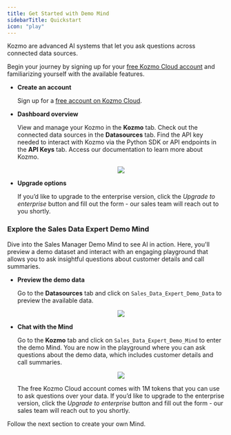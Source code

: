 ```yaml
---
title: Get Started with Demo Mind
sidebarTitle: Quickstart
icon: "play"
---
```


Kozmo are advanced AI systems that let you ask questions across connected data sources.

Begin your journey by signing up for your [free Kozmo Cloud account](https://mdb.ai/) and familiarizing yourself with the available features.

* **Create an account**

  Sign up for a [free account on Kozmo Cloud](https://mdb.ai/).

* **Dashboard overview**

  View and manage your Kozmo in the **Kozmo** tab. Check out the connected data sources in the **Datasources** tab. Find the API key needed to interact with Kozmo via the Python SDK or API endpoints in the **API Keys** tab. Access our documentation to learn more about Kozmo.

  <p align="center">
    <img src="/assets/kozmo/Dashboard_Kozmo.png"/>
  </p>

* **Upgrade options**

  If you’d like to upgrade to the enterprise version, click the *Upgrade to enterprise* button and fill out the form - our sales team will reach out to you shortly.

### Explore the Sales Data Expert Demo Mind

Dive into the Sales Manager Demo Mind to see AI in action. Here, you'll preview a demo dataset and interact with an engaging playground that allows you to ask insightful questions about customer details and call summaries.

* **Preview the demo data**

  Go to the **Datasources** tab and click on `Sales_Data_Expert_Demo_Data` to preview the available data.

  <p align="center">
    <img src="/assets/kozmo/PreviewData_Kozmo.png"/>
  </p>

* **Chat with the Mind**

  Go to the **Kozmo** tab and click on `Sales_Data_Expert_Demo_Mind` to enter the demo Mind. You are now in the playground where you can ask questions about the demo data, which includes customer details and call summaries.

  <p align="center">
    <img src="/assets/kozmo/Playground_Mind.png"/>
  </p>

  The free Kozmo Cloud account comes with 1M tokens that you can use to ask questions over your data. If you’d like to upgrade to the enterprise version, click the *Upgrade to enterprise* button and fill out the form - our sales team will reach out to you shortly.

Follow the next section to create your own Mind.
